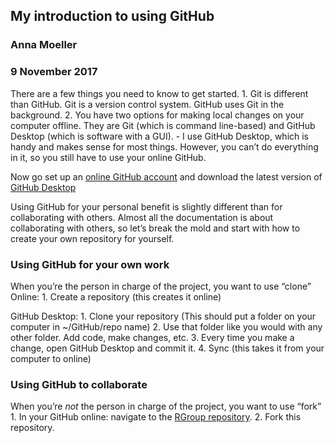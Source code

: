 ## My introduction to using GitHub
### Anna Moeller
### 9 November 2017

There are a few things you need to know to get started.
1. Git is different than GitHub. Git is a version control system. GitHub uses Git in the background. 
2. You have two options for making local changes on your computer offline. They are Git (which is command line-based) and GitHub Desktop (which is software with a GUI). 
    - I use GitHub Desktop, which is handy and makes sense for most things. However, you can't do everything in it, so you still have to use your online GitHub. 
    
Now go set up an [online GitHub account](https://github.com/) and download the latest version of [GitHub Desktop](https://desktop.github.com/)

Using GitHub for your personal benefit is slightly different than for collaborating with others. Almost all the documentation is about collaborating with others, so let's break the mold and start with how to create your own repository for yourself. 

### Using GitHub for your own work
When you're the person in charge of the project, you want to use "clone"
Online:
1. Create a repository (this creates it online)

GitHub Desktop:
1. Clone your repository (This should put a folder on your computer in ~/GitHub/repo name)
2. Use that folder like you would with any other folder. Add code, make changes, etc.
3. Every time you make a change, open GitHub Desktop and commit it. 
4. Sync (this takes it from your computer to online)

### Using GitHub to collaborate
When you're *not* the person in charge of the project, you want to use "fork"
1. In your GitHub online: navigate to the [RGroup repository](github.com/annam21/RGroup). 
2. Fork this repository. 